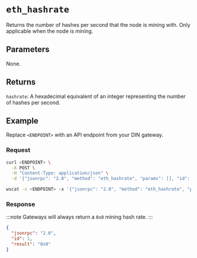 
# `eth_hashrate`


Returns the number of hashes per second that the node is mining with. Only applicable when the node is mining. 

## Parameters

None.

## Returns

`hashrate`: A hexadecimal equivalent of an integer representing the number of hashes per second.

## Example

Replace `<ENDPOINT>` with an API endpoint from your DIN gateway.

### Request


<Tabs>
  <TabItem value="curl">

```bash
curl <ENDPOINT> \
  -X POST \
  -H "Content-Type: application/json" \
  -d '{"jsonrpc": "2.0", "method": "eth_hashrate", "params": [], "id": 1}'
```

  </TabItem>
  <TabItem value="WSS">

```bash
wscat -c <ENDPOINT> -x '{"jsonrpc": "2.0", "method": "eth_hashrate", "params": [], "id": 1}'
```

  </TabItem>
</Tabs>

### Response

:::note
Gateways will always return a `0x0` mining hash rate.
:::


<Tabs>
  <TabItem value="JSON">

```json
{
  "jsonrpc": "2.0",
  "id": 1,
  "result": "0x0"
}
```

  </TabItem>
</Tabs>

